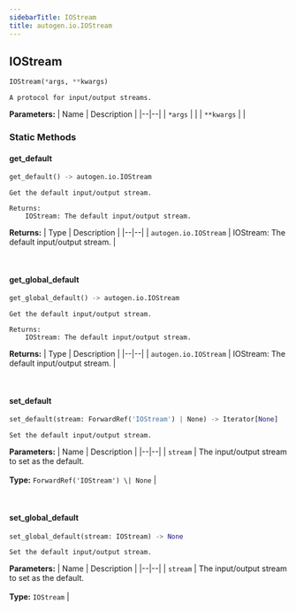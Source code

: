 ```yaml
---
sidebarTitle: IOStream
title: autogen.io.IOStream
---
```

<h2 id="autogen.io.IOStream" class="doc doc-heading">
    <code class="doc-symbol doc-symbol-heading doc-symbol-class"></code>
    <span class="doc doc-object-name doc-class-name">IOStream</span>
    <a href="#autogen.io.IOStream" class="headerlink" title="Permanent link"></a>
</h2>

```python
IOStream(*args, **kwargs)
```

    A protocol for input/output streams.

<b>Parameters:</b>
| Name | Description |
|--|--|
| `*args` |  |
| `**kwargs` |  |

### Static Methods

<code class="doc-symbol doc-symbol-heading doc-symbol-method"></code>
#### get_default
<a href="#autogen.io.IOStream.get_default" class="headerlink" title="Permanent link"></a>

```python
get_default() -> autogen.io.IOStream
```

    Get the default input/output stream.
    
    Returns:
        IOStream: The default input/output stream.

<b>Returns:</b>
| Type | Description |
|--|--|
| `autogen.io.IOStream` | IOStream: The default input/output stream. |

<br />

<code class="doc-symbol doc-symbol-heading doc-symbol-method"></code>
#### get_global_default
<a href="#autogen.io.IOStream.get_global_default" class="headerlink" title="Permanent link"></a>

```python
get_global_default() -> autogen.io.IOStream
```

    Get the default input/output stream.
    
    Returns:
        IOStream: The default input/output stream.

<b>Returns:</b>
| Type | Description |
|--|--|
| `autogen.io.IOStream` | IOStream: The default input/output stream. |

<br />

<code class="doc-symbol doc-symbol-heading doc-symbol-method"></code>
#### set_default
<a href="#autogen.io.IOStream.set_default" class="headerlink" title="Permanent link"></a>

```python
set_default(stream: ForwardRef('IOStream') | None) -> Iterator[None]
```

    Set the default input/output stream.

<b>Parameters:</b>
| Name | Description |
|--|--|
| `stream` | The input/output stream to set as the default.<br/><br/>**Type:** `ForwardRef('IOStream') \| None` |

<br />

<code class="doc-symbol doc-symbol-heading doc-symbol-method"></code>
#### set_global_default
<a href="#autogen.io.IOStream.set_global_default" class="headerlink" title="Permanent link"></a>

```python
set_global_default(stream: IOStream) -> None
```

    Set the default input/output stream.

<b>Parameters:</b>
| Name | Description |
|--|--|
| `stream` | The input/output stream to set as the default.<br/><br/>**Type:** `IOStream` |

<br />